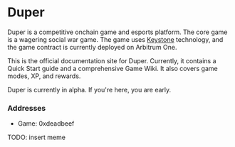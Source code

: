 # Duper

Duper is a competitive onchain game and esports platform. The core game is a wagering social war game. The game uses [Keystone](https://www.keystonesdk.com) technology, and the game contract is currently deployed on Arbitrum One.

This is the official documentation site for Duper. Currently, it contains a Quick Start guide and a comprehensive Game Wiki. It also covers game modes, XP, and rewards.

Duper is currently in alpha. If you're here, you are early.

### Addresses

- Game: 0xdeadbeef

TODO: insert meme
